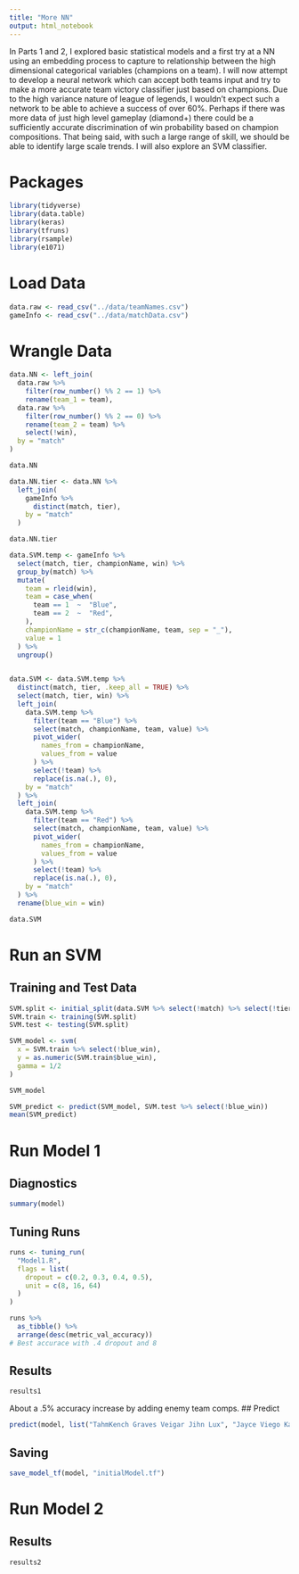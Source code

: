 ```yaml
---
title: "More NN"
output: html_notebook
---
```

In Parts 1 and 2, I explored basic statistical models and a first try at a NN using an embedding process to capture to relationship between the high dimensional categorical variables (champions on a team). I will now attempt to develop a neural network which can accept both teams input and try to make a more accurate team victory classifier just based on champions. Due to the high variance nature of league of legends, I wouldn't expect such a network to be able to achieve a success of over 60%. Perhaps if there was more data of just high level gameplay (diamond+) there could be a sufficiently accurate discrimination of win probability based on champion compositions. That being said, with such a large range of skill, we should be able to identify large scale trends. I will also explore an SVM classifier.

# Packages
```r
library(tidyverse)
library(data.table)
library(keras)
library(tfruns)
library(rsample)
library(e1071)
```

# Load Data
```r
data.raw <- read_csv("../data/teamNames.csv")
gameInfo <- read_csv("../data/matchData.csv")
```

# Wrangle Data
```r
data.NN <- left_join(
  data.raw %>% 
    filter(row_number() %% 2 == 1) %>% 
    rename(team_1 = team),
  data.raw %>% 
    filter(row_number() %% 2 == 0) %>% 
    rename(team_2 = team) %>% 
    select(!win),
  by = "match"
)

data.NN

data.NN.tier <- data.NN %>% 
  left_join(
    gameInfo %>% 
      distinct(match, tier),
    by = "match"
  )

data.NN.tier
```
```r
data.SVM.temp <- gameInfo %>% 
  select(match, tier, championName, win) %>% 
  group_by(match) %>% 
  mutate(
    team = rleid(win),
    team = case_when(
      team == 1  ~  "Blue",
      team == 2  ~  "Red",
    ),
    championName = str_c(championName, team, sep = "_"),
    value = 1
  ) %>% 
  ungroup()
  

data.SVM <- data.SVM.temp %>% 
  distinct(match, tier, .keep_all = TRUE) %>% 
  select(match, tier, win) %>% 
  left_join(
    data.SVM.temp %>% 
      filter(team == "Blue") %>%
      select(match, championName, team, value) %>% 
      pivot_wider(
        names_from = championName,
        values_from = value
      ) %>% 
      select(!team) %>% 
      replace(is.na(.), 0),
    by = "match"
  ) %>% 
  left_join(
    data.SVM.temp %>% 
      filter(team == "Red") %>%
      select(match, championName, team, value) %>% 
      pivot_wider(
        names_from = championName,
        values_from = value
      ) %>%
      select(!team) %>% 
      replace(is.na(.), 0),
    by = "match"  
  ) %>% 
  rename(blue_win = win)

data.SVM
```
# Run an SVM
## Training and Test Data
```r
SVM.split <- initial_split(data.SVM %>% select(!match) %>% select(!tier), prop = 4/5)
SVM.train <- training(SVM.split)
SVM.test <- testing(SVM.split)
```

```r
SVM_model <- svm(
  x = SVM.train %>% select(!blue_win),
  y = as.numeric(SVM.train$blue_win),
  gamma = 1/2
)
```

```r
SVM_model
```
```r
SVM_predict <- predict(SVM_model, SVM.test %>% select(!blue_win))
mean(SVM_predict)
```



# Run Model 1
## Diagnostics
```r
summary(model)
```
## Tuning Runs
```r
runs <- tuning_run(
  "Model1.R", 
  flags = list(
    dropout = c(0.2, 0.3, 0.4, 0.5),
    unit = c(8, 16, 64)
  )
)

runs %>% 
  as_tibble() %>% 
  arrange(desc(metric_val_accuracy))
# Best accurace with .4 dropout and 8
```
## Results
```r
results1
```
About a .5% accuracy increase by adding enemy team comps.
## Predict
```r
predict(model, list("TahmKench Graves Veigar Jihn Lux", "Jayce Viego Kayle Kaisa Nami"))
```
## Saving
```r
save_model_tf(model, "initialModel.tf")
```

# Run Model 2
## Results
```r
results2
```


